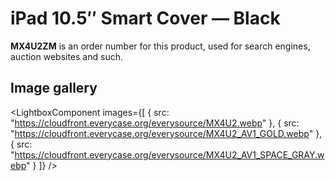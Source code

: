 
# iPad 10.5″ Smart Cover — Black

<Callout type='info' emoji='👉🏻'>**MX4U2ZM** is an order number for this product, used for search engines, auction websites and such.</Callout>

## Image gallery

<LightboxComponent
    images={[
      {
        src: "https://cloudfront.everycase.org/everysource/MX4U2.webp"
      },
      {
        src: "https://cloudfront.everycase.org/everysource/MX4U2_AV1_GOLD.webp"
      },
      {
        src: "https://cloudfront.everycase.org/everysource/MX4U2_AV1_SPACE_GRAY.webp"
      }
    ]}
  />
